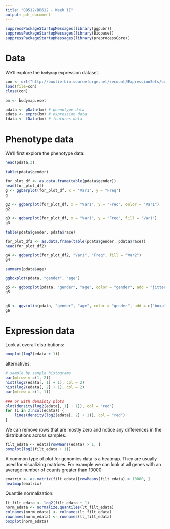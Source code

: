 ```yaml
---
title: "BB512/BB612 - Week II"
output: pdf_document
---
```


```r
suppressPackageStartupMessages(library(ggpubr))
suppressPackageStartupMessages(library(Biobase))
suppressPackageStartupMessages(library(preprocessCore))
```

# Data

We'll explore the `bodymap` expression dataset.

```r
con <- url("http://bowtie-bio.sourceforge.net/recount/ExpressionSets/bodymap_eset.RData")
load(file=con)
close(con)

bm <- bodymap.eset

pdata <- pData(bm) # phenotype data
edata <- exprs(bm) # expression data
fdata <- fData(bm) # features data
```

# Phenotype data

We'll first explore the phenotype data:

```r
head(pdata,3)
```

```r
table(pdata$gender)

for_plot_df <- as.data.frame(table(pdata$gender))
head(for_plot_df)
g <- ggbarplot(for_plot_df, x = "Var1", y = "Freq")
g

g2 <- ggbarplot(for_plot_df, x = "Var1", y = "Freq", color = "Var1")
g2

g3 <- ggbarplot(for_plot_df, x = "Var1", y = "Freq", fill = "Var1")
g3
```

```r
table(pdata$gender, pdata$race)

for_plot_df2 <- as.data.frame(table(pdata$gender, pdata$race))
head(for_plot_df2)

g4 <- ggbarplot(for_plot_df2, "Var1", "Freq", fill = "Var2")
g4
```

```r
summary(pdata$age)

ggboxplot(pdata, "gender", "age")

g5 <- ggboxplot(pdata, "gender", "age", color = "gender", add = "jitter")
g5


g6 <- ggviolin(pdata, "gender", "age", color = "gender", add = c("boxplot", "jitter"))
g6
```

# Expression data

Look at overall distributions:

```r
boxplot(log2(edata + 1))
```

alternatives:

```r
# sample by sample histograms
par(mfrow = c(1, 2))
hist(log2(edata[, 1] + 1), col = 2)
hist(log2(edata[, 2] + 1), col = 2)
par(mfrow = c(1, 1))

### or with densinty plots
plot(density(log2(edata[, 1] + 1)), col = "red")
for (i in 2:ncol(edata)) {
    lines(density(log2(edata[, 2] + 1)), col = "red")
}
```

We can remove rows that are mostly zero and notice any differences in the distributions across samples.

```r
filt_edata <- edata[rowMeans(edata) > 1, ]
boxplot(log2(filt_edata + 1))
```

A common type of plot for genomics data is a heatmap. They are usually used for visualizing matrices. For example we can look at all genes with an average number of counts greater than 10000:

```r
ematrix <- as.matrix(filt_edata)[rowMeans(filt_edata) > 10000, ]
heatmap(ematrix)
```

Quantile normalization:

```r
lt_filt_edata <- log2(filt_edata + 1)
norm_edata <- normalize.quantiles(lt_filt_edata)
colnames(norm_edata) <- colnames(lt_filt_edata)
rownames(norm_edata) <- rownames(lt_filt_edata)
boxplot(norm_edata)
```